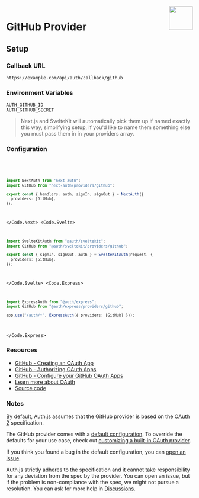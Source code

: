 
<img align="right" src="/img/providers/github.svg" height="64" width="64" />

# GitHub Provider

## Setup

### Callback URL

```
https://example.com/api/auth/callback/github
```

### Environment Variables

```
AUTH_GITHUB_ID
AUTH_GITHUB_SECRET
```

> Next.js and SvelteKit will automatically pick them up if named exactly this way, simplifying
> setup, if you'd like to name them something else you must pass them in in your providers array.

### Configuration

<Code>
  <Code.Next>

```ts filename="/auth.ts"
import NextAuth from "next-auth";
import GitHub from "next-auth/providers/github";

export const { handlers, auth, signIn, signOut } = NextAuth({
  providers: [GitHub],
});
```

  </Code.Next>
  <Code.Svelte>

```ts filename="/auth.ts"
import SvelteKitAuth from "@auth/sveltekit";
import GitHub from "@auth/sveltekit/providers/github";

export const { signIn, signOut, auth } = SvelteKitAuth(request, {
  providers: [GitHub],
});
```

  </Code.Svelte>
  <Code.Express>

```ts filename="/src/app.ts"
import ExpressAuth from "@auth/express";
import GitHub from "@auth/express/providers/github";

app.use("/auth/*", ExpressAuth({ providers: [GitHub] }));
```

  </Code.Express>
</Code>

### Resources

- [GitHub - Creating an OAuth App](https://docs.github.com/en/developers/apps/building-oauth-apps/creating-an-oauth-app)
- [GitHub - Authorizing OAuth Apps](https://docs.github.com/en/developers/apps/building-oauth-apps/authorizing-oauth-apps)
- [GitHub - Configure your GitHub OAuth Apps](https://github.com/settings/developers)
- [Learn more about OAuth](https://authjs.dev/concepts/oauth)
- [Source code](https://github.com/nextauthjs/next-auth/blob/main/packages/core/src/providers/github.ts)

### Notes

By default, Auth.js assumes that the GitHub provider is
based on the [OAuth 2](https://www.rfc-editor.org/rfc/rfc6749.html) specification.

<Callout type="info">

The GitHub provider comes with a [default configuration](https://github.com/nextauthjs/next-auth/blob/main/packages/core/src/providers/github.ts).
To override the defaults for your use case, check out [customizing a built-in OAuth provider](https://authjs.dev/guides/providers/custom-provider#override-default-options).

</Callout>

If you think you found a bug in the default configuration, you can [open an issue](https://authjs.dev/new/provider-issue).

Auth.js strictly adheres to the specification and it cannot take responsibility for any deviation from
the spec by the provider. You can open an issue, but if the problem is non-compliance with the spec,
we might not pursue a resolution. You can ask for more help in [Discussions](https://authjs.dev/new/github-discussions).
